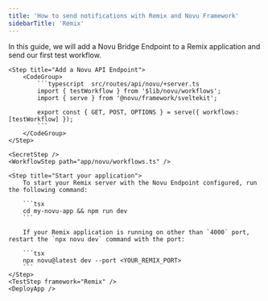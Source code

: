 ```yaml
---
title: 'How to send notifications with Remix and Novu Framework'
sidebarTitle: 'Remix'
---
```



In this guide, we will add a Novu Bridge Endpoint to a Remix application and send our first test workflow.

<Steps>
    <LocalStudio />
    <PackagesStep />

    <Step title="Add a Novu API Endpoint">
        <CodeGroup>
            ```typescript  src/routes/api/novu/+server.ts
            import { testWorkflow } from '$lib/novu/workflows';
            import { serve } from '@novu/framework/sveltekit';

            export const { GET, POST, OPTIONS } = serve({ workflows: [testWorkflow] });
            ```
        </CodeGroup>
    </Step>

    <SecretStep />
    <WorkflowStep path="app/novu/workflows.ts" />

    <Step title="Start your application">
        To start your Remix server with the Novu Endpoint configured, run the following command:

        ```tsx
        cd my-novu-app && npm run dev
        ```

        If your Remix application is running on other than `4000` port, restart the `npx novu dev` command with the port:

        ```tsx
        npx novu@latest dev --port <YOUR_REMIX_PORT>
        ```
    </Step>
    <TestStep framework="Remix" />
    <DeployApp />
</Steps>
